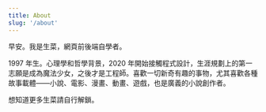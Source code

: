 ```yaml
---
title: About
slug: '/about'
---
```


早安。我是生菜，網頁前後端自學者。

1997 年生。心理學和哲學背景，2020 年開始接觸程式設計，生涯規劃上的第一志願是成為魔法少女，之後才是工程師。喜歡一切新奇有趣的事物，尤其喜歡各種故事載體——小說、電影、漫畫、動畫、遊戲，也是廣義的小說創作者。

想知道更多生菜請自行解鎖。
